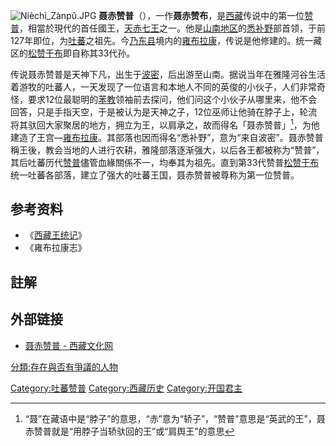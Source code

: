 {{unreferenced|time=2012-2-17}}
[[File:Nièchì_Zànpǔ.JPG|thumb]]
'''聂赤赞普'''（{{Bo|z=གཉའ་ཁྲི་བཙན་པོ།|w=gNya'-khri bTsan-po}}），一作'''聂赤赞布'''，是[[西藏|西藏]]传说中的第一位[[赞普|赞普]]，相當於現代的首任國王，[[天赤七王|天赤七王]]之一。他是[[山南地区|山南地区]]的[[悉补野|悉补野]]部首领，于前127年即位，为[[吐蕃|吐蕃]]之祖先。今[[乃东县|乃东县]]境内的[[雍布拉康|雍布拉康]]，传说是他修建的。统一藏区的[[松赞干布|松赞干布]]即自称其33代孙。

传说聂赤赞普是天神下凡，出生于[[波密|波密]]，后出游至山南。据说当年在雅隆河谷生活着游牧的吐蕃人，一天发现了一位语言和本地人不同的英俊的小伙子，人们非常奇怪，要求12位最聪明的[[苯教|苯教]]领袖前去探问，他们问这个小伙子从哪里来，他不会回答，只是手指天空，于是被认为是天神之子，12位巫师让他骑在脖子上，轮流将其驮回大家聚居的地方，拥立为王，以肩承之，故而得名「聂赤赞普」<ref>“聂”在藏语中是“脖子”的意思，“赤”意为“轿子”，“赞普”意思是“英武的王”，聂赤赞普就是“用脖子当轿驮回的王”或“肩舆王”的意思</ref>，为他建造了王宫—[[雍布拉康|雍布拉康]]。其部落也因而得名“悉补野”，意为“来自波密”。聂赤赞普稱王後，教会当地的人进行农耕，雅隆部落逐渐强大，以后各王都被称为“赞普”，其后吐蕃历代[[赞普|赞普]]儘管血緣關係不一，均奉其为祖先。直到第33代赞普[[松赞干布|松赞干布]]统一吐蕃各部落，建立了强大的吐蕃王国，聂赤赞普被尊称为第一位赞普。

== 参考资料 ==
* 《[[西藏王统记|西藏王统记]]》
* 《雍布拉康志》

== 註解 ==
{{reflist}}

== 外部链接 ==
* [https://web.archive.org/web/20100612072338/http://www.tibetculture.net/xzmr/lsmr/200712/t20071213_300721.htm 聂赤赞普 - 西藏文化网]
{{start box}}
{{s-before|無}}
{{s-title|[[吐蕃国王列表|吐蕃赞普]]|第1任<br />'''[[天赤七王|天赤七王]]'''之首}}
{{s-after|[[穆赤赞布|穆赤赞布]]}}
{{end box}}
{{吐蕃赞普}}

[[Category:吐蕃赞普|Category:吐蕃赞普]]
[[Category:西藏历史|Category:西藏历史]]
[[Category:开国君主|Category:开国君主]]
[[分類:存在與否有爭議的人物|分類:存在與否有爭議的人物]]